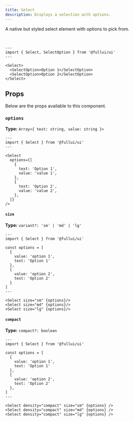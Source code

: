 ```yaml
---
title: Select
description: Displays a selection with options.
---
```


A native but styled select element with options to pick from. 

<br/>

```astro live
---
import { Select, SelectOption } from '@fullui/ui'
---

<Select>
  <SelectOption>Option 1</SelectOption>
  <SelectOption>Option 2</SelectOption>
</Select>
```

## Props
Below are the props available to this component.

### `options`
**Type:** `Array<{ text: string, value: string }>`
```astro live
---
import { Select } from '@fullui/ui'
---

<Select
  options={[
    {
      text: 'Option 1',
      value: 'value 1',
    },
    {
      text: 'Option 2',
      value: 'value 2',
    },
  ]}
/>
```

#### `size`
**Type:** `variant?: 'sm' | 'md' | 'lg'`
```astro live
---
import { Select } from '@fullui/ui'

const options = [
  {
    value: 'option 1',
    text: 'Option 1'
  },
  {
    value: 'option 2',
    text: 'Option 2'
  }
]
---

<Select size="sm" {options}/>
<Select size="md" {options}/>
<Select size="lg" {options}/>
```

#### `compact`
**Type:** `compact?: boolean`
```astro live
---
import { Select } from '@fullui/ui'

const options = [
  {
    value: 'option 1',
    text: 'Option 1'
  },
  {
    value: 'option 2',
    text: 'Option 2'
  },
]
---

<Select density="compact" size="sm" {options} />
<Select density="compact" size="md" {options} />
<Select density="compact" size="lg" {options} />
```